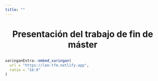 ```yaml
---
title: ""
---
```


<div class = "row">

<div class = "col-md-6">

<div style='text-align:center'>

<h1><p class="text-info">Presentación del trabajo de fin de máster</p></h1>

</div>

```r

xaringanExtra::embed_xaringan(
  url = "https://leo-tfm.netlify.app",
  ratio = "16:9"
)
```

</div>

<div class = "col-md-6">

</div>
</div>
